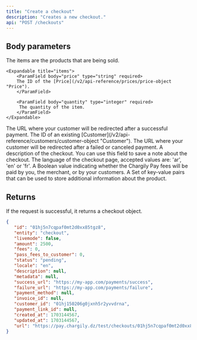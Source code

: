 ```yaml
---
title: "Create a checkout"
description: "Creates a new checkout."
api: "POST /checkouts"
---
```


## Body parameters

<ParamField body="items" type="array" required multiple>
   The items are the products that are being sold.

    <Expandable title="items">
        <ParamField body="price" type="string" required>
        The ID of the [Price](/v2/api-reference/prices/price-object "Price").
        </ParamField>

        <ParamField body="quantity" type="integer" required>
         The quantity of the item.
        </ParamField>
    </Expandable>

</ParamField>

<ParamField body="success_url" type="string" required>
   The URL where your customer will be redirected after a successful payment.
</ParamField>

<ParamField body="customer_id" type="string">
   The ID of an existing [Customer](/v2/api-reference/customers/customer-object
   "Customer").
</ParamField>

<ParamField body="failure_url" type="string">
   The URL where your customer will be redirected after a failed or canceled
   payment.
</ParamField>

<ParamField body="description" type="string">
   A description of the checkout. You can use this field to save a note about
   the checkout.
</ParamField>

<ParamField body="locale" type="string">
   The language of the checkout page, accepted values are: 'ar', 'en' or 'fr'.
</ParamField>

<ParamField body="pass_fees_to_customer" type="string">
   A Boolean value indicating whether the Chargily Pay fees will be paid by you,
   the merchant, or by your customers.
</ParamField>

<ParamField body="metadata" type="array">
   A Set of key-value pairs that can be used to store additional information
   about the product.
</ParamField>

## Returns

If the request is successful, it returns a checkout object.

<ResponseExample>

```json Response
{
   "id": "01hj5n7cqpaf0mt2d0xx85tgz8",
   "entity": "checkout",
   "livemode": false,
   "amount": 2500,
   "fees": 0,
   "pass_fees_to_customer": 0,
   "status": "pending",
   "locale": "en",
   "description": null,
   "metadata": null,
   "success_url": "https://my-app.com/payments/success",
   "failure_url": "https://my-app.com/payments/failure",
   "payment_method": null,
   "invoice_id": null,
   "customer_id": "01hj150206g0jxnh5r2yvvdrna",
   "payment_link_id": null,
   "created_at": 1703144567,
   "updated_at": 1703144567,
   "url": "https://pay.chargily.dz/test/checkouts/01hj5n7cqpaf0mt2d0xx85tgz8/pay"
}
```

</ResponseExample>
